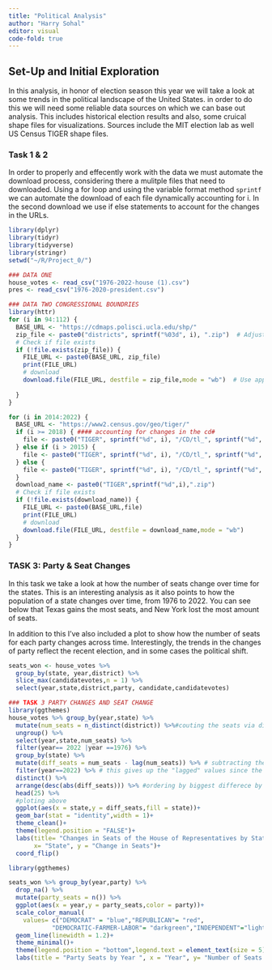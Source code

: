 ```yaml
---
title: "Political Analysis"
author: "Harry Sohal"
editor: visual
code-fold: true
---
```


## **Set-Up and Initial Exploration**

In this analysis, in honor of election season this year we will take a look at some trends in the political landscape of the United States. in order to do this we will need some reliable data sources on which we can base out analysis. This includes historical election results and also, some cruical shape files for visualizations. Sources include the MIT election lab as well US Census TIGER shape files.

### Task 1 & 2

In order to properly and effecently work with the data we must automate the download process, considering there a mulitple files that need to downloaded. Using a for loop and using the variable format method `sprintf` we can automate the download of each file dynamically accounting for i. In the second download we use if else statements to account for the changes in the URLs.

```r
library(dplyr)
library(tidyr)
library(tidyverse)
library(stringr)
setwd("~/R/Project_0/")
```

```r
### DATA ONE 
house_votes <- read_csv("1976-2022-house (1).csv")
pres <- read_csv("1976-2020-president.csv")

### DATA TWO CONGRESSIONAL BOUNDRIES
library(httr)
for (i in 94:112) {
  BASE_URL <- "https://cdmaps.polisci.ucla.edu/shp/"
  zip_file <- paste0("districts", sprintf("%03d", i), ".zip")  # Adjusts the format to three digits
  # Check if file exists
  if (!file.exists(zip_file)) {
    FILE_URL <- paste0(BASE_URL, zip_file)
    print(FILE_URL)
    # download
    download.file(FILE_URL, destfile = zip_file,mode = "wb")  # Use appropriate method if needed
    
  }
}
```

```r

for (i in 2014:2022) {
  BASE_URL <- "https://www2.census.gov/geo/tiger/"
  if (i >= 2018) { #### accounting for changes in the cd#
    file <- paste0("TIGER", sprintf("%d", i), "/CD/tl_", sprintf("%d", i), "_us_cd116.zip")
  } else if (i > 2015) {
    file <- paste0("TIGER", sprintf("%d", i), "/CD/tl_", sprintf("%d", i), "_us_cd115.zip")
  } else {
    file <- paste0("TIGER", sprintf("%d", i), "/CD/tl_", sprintf("%d", i), "_us_cd114.zip")
  }
  download_name <- paste0("TIGER",sprintf("%d",i),".zip")
  # Check if file exists
  if (!file.exists(download_name)) {
    FILE_URL <- paste0(BASE_URL,file)
    print(FILE_URL)
    # download
    download.file(FILE_URL, destfile = download_name,mode = "wb")
  }
}
```

### TASK 3: Party & Seat Changes

In this task we take a look at how the number of seats change over time for the states. This is an interesting analysis as it also points to how the population of a state changes over time, from 1976 to 2022. You can see below that Texas gains the most seats, and New York lost the most amount of seats.

In addition to this I've also included a plot to show how the number of seats for each party changes across time. Interestingly, the trends in the changes of party reflect the recent election, and in some cases the political shift.

```r
seats_won <- house_votes %>%
  group_by(state, year,district) %>%
  slice_max(candidatevotes,n = 1) %>% 
  select(year,state,district,party, candidate,candidatevotes)

### TASK 3 PARTY CHANGES AND SEAT CHANGE 
library(ggthemes)
house_votes %>% group_by(year,state) %>% 
  mutate(num_seats = n_distinct(district)) %>%#couting the seats via district
  ungroup() %>% 
  select(year,state,num_seats) %>%
  filter(year== 2022 |year ==1976) %>%
  group_by(state) %>% 
  mutate(diff_seats = num_seats - lag(num_seats)) %>% # subtracting the newer value from the older via lag function
  filter(year==2022) %>% # this gives up the "lagged" values since the older values will not have a diff via the lag method
  distinct() %>% 
  arrange(desc(abs(diff_seats))) %>% #ordering by biggest differece by absoulte value
  head(25) %>% 
  #ploting above
  ggplot(aes(x = state,y = diff_seats,fill = state))+
  geom_bar(stat = "identity",width = 1)+
  theme_clean()+
  theme(legend.position = "FALSE")+
  labs(title= "Changes in Seats of the House of Representatives by State", 
       x= "State", y = "Change in Seats")+
  coord_flip()
```

```r
library(ggthemes)

seats_won %>% group_by(year,party) %>%
  drop_na() %>% 
  mutate(party_seats = n()) %>% 
  ggplot(aes(x = year,y = party_seats,color = party))+
  scale_color_manual(
    values= c("DEMOCRAT" = "blue","REPUBLICAN"= "red",
            "DEMOCRATIC-FARMER-LABOR"= "darkgreen","INDEPENDENT"="lightblue"))+
  geom_line(linewidth = 1.2)+
  theme_minimal()+
  theme(legend.position = "bottom",legend.text = element_text(size = 5))+
  labs(title = "Party Seats by Year ", x = "Year", y= "Number of Seats ", color = "Party")
```
